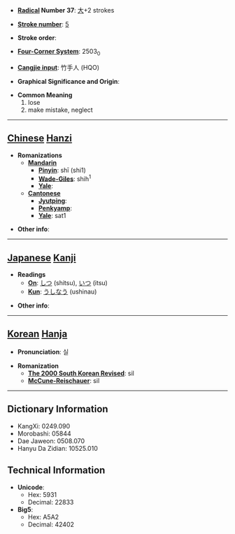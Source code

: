 * '''[[Wiktionary:Chinese radical index| Radical]] Number 37''': [[Wiktionary:Chinese radical index 大|大]]+2 strokes

* '''[[Wiktionary:Chinese total strokes index|Stroke number]]''': [[Wiktionary:Chinese total strokes index 5|5]]

* '''Stroke order''': 

* '''[[Wiktionary:Chinese four corner index|Four-Corner System]]''': 2503<sub>0</sub>

* '''[[Wiktionary:Chinese Cangjie index|Cangjie input]]''': 竹手人 (HQO)

* '''Graphical Significance and Origin''': 

* '''Common Meaning'''
*#lose
*# make mistake, neglect


----

== [[Chinese]] [[Hanzi]] ==

* '''Romanizations'''
** '''[[Mandarin]]'''
*** '''[[Pinyin]]''': shī (shi1)
*** '''[[Wade-Giles]]''': shih<sup>1</sup>
*** '''[[Yale]]''': 
** '''[[Cantonese]]'''
*** '''[[Jyutping]]''':
*** '''[[Penkyamp]]''': 
*** '''[[Yale]]''': sat1

* '''Other info''': 

----

== [[Japanese]] [[Kanji]] ==

* '''Readings'''
** '''[[On]]''': [[しつ]] (shitsu), [[いつ]] (itsu)
** '''[[Kun]]''': [[うしなう]] (ushinau)

* '''Other info''':  

----

== [[Korean]] [[Hanja]] ==

* '''Pronunciation''': 실

* '''Romanization'''
** '''[[The 2000 South Korean Revised Romanization|The 2000 South Korean Revised]]''': sil
** '''[[McCune-Reischauer]]''': sil

----

== Dictionary Information ==

* KangXi: 0249.090
* Morobashi: 05844
* Dae Jaweon: 0508.070
* Hanyu Da Zidian: 10525.010

== Technical Information ==

* '''Unicode''':
** Hex: 5931
** Decimal: 22833
* '''Big5''':
** Hex: A5A2
** Decimal: 42402